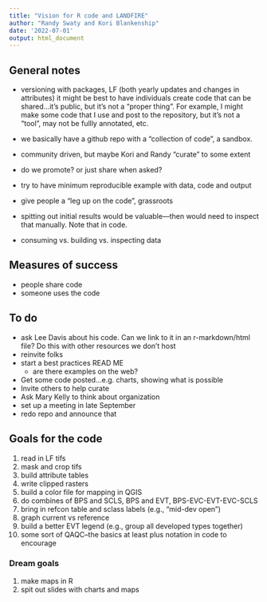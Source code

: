 ```yaml
---
title: "Vision for R code and LANDFIRE"
author: "Randy Swaty and Kori Blankenship"
date: '2022-07-01'
output: html_document
---
```



## General notes

* versioning with packages, LF (both yearly updates and changes in attributes) it might be best to have individuals create code that can be shared...it's public, but it's not a "proper thing".  For example, I might make some code that I use and post to the repository, but it's not a "tool", may not be fullly annotated, etc.  
* we basically have a github repo with a "collection of code", a sandbox.
* community driven, but maybe Kori and Randy "curate" to some extent
* do we promote?  or just share when asked?
* try to have minimum reproducible example with data, code and output
* give people a "leg up on the code", grassroots
* spitting out initial results would be valuable---then would need to inspect that manually.  Note that in code.

* consuming vs. building vs. inspecting data

## Measures of success

* people share code
* someone uses the code


## To do

* ask Lee Davis about his code.  Can we link to it in an r-markdown/html file?  Do this with other resources we don't host
* reinvite folks
* start a best practices READ ME
    *  are there examples on the web?
* Get some code posted...e.g. charts, showing what is possible
* Invite others to help curate
* Ask Mary Kelly to think about organization
* set up a meeting in late September
* redo repo and announce that

## Goals for the code

1. read in LF tifs
2. mask and crop tifs
3. build attribute tables
4. write clipped rasters
5. build a color file for mapping in QGIS
6. do combines of BPS and SCLS, BPS and EVT, BPS-EVC-EVT-EVC-SCLS
7. bring in refcon table and sclass labels (e.g., "mid-dev open")
8. graph current vs reference 
9. build a better EVT legend (e.g., group all developed types together)
10. some sort of QAQC--the basics at least plus notation in code to encourage

### Dream goals

1. make maps in R
2. spit out slides with charts and maps
